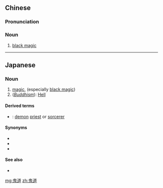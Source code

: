 ==Chinese==
{{zh-forms}}

===Pronunciation===
{{zh-pron
|m=guǐdào
|cat=n
}}

===Noun===
{{zh-noun}}

# [[black magic]]

----

==Japanese==
{{ja-kanjitab|き|どう|yomi=o}}

===Noun===
{{ja-noun|きどう}}

# [[magic]], (especially [[black magic]])
# (''[[Buddhism]]''): [[hell|Hell]]

====Derived terms====
* {{ja-r|鬼道師|きどうし}}: [[demon]] [[priest]] or [[sorcerer]]

====Synonyms====
* {{ja-r|鬼術|きじゅつ}}
* {{ja-r|鬼法|きほう}}
* {{ja-r|鬼導|きどう}}

====See also====
* {{ja-r|奈落|ならく}}

[[mg:鬼道]]
[[zh:鬼道]]